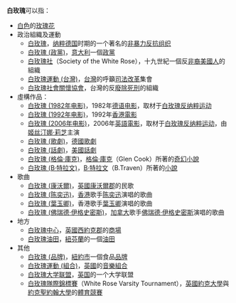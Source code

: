 '''白玫瑰'''可以指：
*[[白色|白色]]的[[玫瑰花|玫瑰花]]
*政治組織及運動
** [[白玫瑰|白玫瑰]]，[[纳粹德国|纳粹德国]]时期的一个著名的[[非暴力|非暴力]][[反抗组织|反抗组织]]
**[[白玫瑰_(政黨)|白玫瑰 (政黨)]]，[[意大利|意大利]]一個[[政黨|政黨]]
**[[白玫瑰社|白玫瑰社]]（Society of the White Rose），十九世紀一個反[[非裔美國人|非裔美國人]]的組織
**[[925白玫瑰运动集会|白玫瑰運動 (台灣)]]，[[台灣|台灣]]的呼籲[[司法改革|司法改革]]集會
**[[白玫瑰社會關懷協會|白玫瑰社會關懷協會]]，台灣的反[[廢除死刑|廢除死刑]]的組織
*虛構作品：
**[[白玫瑰_(1982年电影)|白玫瑰 (1982年电影)]]，1982年[[德语|德语]][[电影|电影]]，取材于[[白玫瑰|白玫瑰反纳粹运动]]
** [[白玫瑰_(1992年电影)|白玫瑰 (1992年电影)]]，1992年[[香港電影|香港電影]]
** [[白玫瑰_(2006年电影)|白玫瑰 (2006年电影)]]，2006年[[英語|英語]][[電影|電影]]，取材于[[白玫瑰|白玫瑰反纳粹运动]]，由[[姬丝汀娜·莉芝|姬丝汀娜·莉芝]]主演
** [[白玫瑰_(歌劇)|白玫瑰 (歌劇)]]，[[德國|德國]][[歌劇|歌劇]]
** [[白玫瑰_(話劇)|白玫瑰 (話劇)]]，[[美國|美國]][[話劇|話劇]]
** [[白玫瑰_(格倫·庫克)|白玫瑰 (格倫·庫克)]]，[[格倫·庫克|格倫·庫克]]（Glen Cook）所著的[[奇幻小說|奇幻小說]]
** [[白玫瑰_(B·特拉文)|白玫瑰 (B·特拉文)]]，[[B·特拉文|B·特拉文]]（B.Traven）所著的[[小說|小說]]
*歌曲
**[[白玫瑰_(康沃爾)|白玫瑰 (康沃爾)]]，[[英國|英國]][[康沃爾郡|康沃爾郡]]的民歌
**[[白玫瑰_(陈奕迅)|白玫瑰 (陈奕迅)]]，[[香港|香港]]歌手[[陈奕迅|陈奕迅]]演唱的歌曲
**[[白玫瑰_(葉玉卿)|白玫瑰 (葉玉卿)]]，香港歌手[[葉玉卿|葉玉卿]]演唱的歌曲
**[[白玫瑰_(佛瑞德·伊格史密斯)|白玫瑰 (佛瑞德·伊格史密斯)]]，[[加拿大|加拿大]]歌手[[佛瑞德·伊格史密斯|佛瑞德·伊格史密斯]]演唱的歌曲
*地方
**[[白玫瑰中心|白玫瑰中心]]，[[英國|英國]][[西約克郡|西約克郡]]的[[商場|商場]]
**[[白玫瑰油田|白玫瑰油田]]，[[紐芬蘭|紐芬蘭]]的一個[[油田|油田]]
*其他
**[[白玫瑰_(品牌)|白玫瑰 (品牌)]]，[[紐約市|紐約市]]一個食品[[品牌|品牌]]
**[[白玫瑰運動_(組合)|白玫瑰運動 (組合)]]，[[英國|英國]]的[[音樂組合|音樂組合]]
**[[白玫瑰大学联盟|白玫瑰大学联盟]]，[[英国|英国]]的一个大学联盟
**[[白玫瑰隊際錦標賽|白玫瑰隊際錦標賽]]（White Rose Varsity Tournament），[[英國約克大學|英國約克大學]]與[[約克聖約翰大學|約克聖約翰大學]]的[[體育競賽|體育競賽]]
{{disambig|Cat=三字消歧义}}
